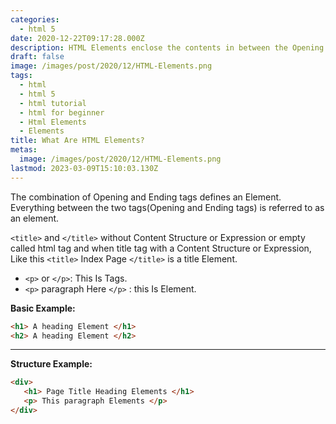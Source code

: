 ```yaml
---
categories:
  - html 5
date: 2020-12-22T09:17:28.000Z
description: HTML Elements enclose the contents in between the Opening and Closing tag.
draft: false
image: /images/post/2020/12/HTML-Elements.png
tags:
  - html
  - html 5
  - html tutorial
  - html for beginner
  - Html Elements
  - Elements
title: What Are HTML Elements?
metas:
  image: /images/post/2020/12/HTML-Elements.png
lastmod: 2023-03-09T15:10:03.130Z
---
```


The combination of Opening and Ending tags defines an Element. Everything
between the two tags(Opening and Ending tags) is referred to as an element.

`<title>` and `</title>` without Content Structure or Expression or empty called
html tag and when title tag with a Content Structure or Expression, Like this
`<title>` Index Page `</title>` is a title Element.

- `<p>` or `</p>`: This Is Tags.
- `<p>` paragraph Here `</p>` : this Is Element.

**Basic Example:**

```html
<h1> A heading Element </h1>
<h2> A heading Element </h2>
```

---

**Structure Example:**

```html
<div> 
   <h1> Page Title Heading Elements </h1>
   <p> This paragraph Elements </p>
</div>
```
